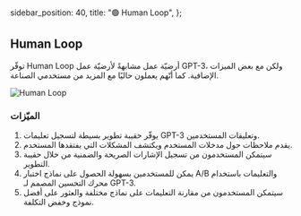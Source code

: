   sidebar_position: 40,
  title: "🟢 Human Loop",
};

## Human Loop

توفّر Human Loop أرضيّة عمل مشابهةً لأرضيّة عمل GPT-3، ولكن مع بعض الميزات الإضافية. كما أنّهم يعملون حاليًا مع المزيد من مستخدمي الصناعة.

![Human Loop](https://learnprompting.org/assets/images/humanloop-884d3e2a9c3c6f156a79bb6429021934.webp) 

### الميّزات

1. يوفّر حقيبة تطوير بسيطة لتسجيل تعليمات GPT-3 وتعليقات المستخدمين.
2. يقدم ملاحظات حول مدخلات المستخدم ويكتشف المشكلات التي يفتقدها المستخدم.
3. سيتمكن المستخدمون من تسجيل الإشارات الصريحة والضمنية من خلال حقيبة التطوير.
4. يمكن للمستخدمين بسهولة الحصول على نماذج اختبار A/B والتعليمات باستخدام محرك التحسين المصمم لـ GPT-3.
5. سيتمكن المستخدمون من مقارنة التعليمات على نماذج مختلفة والعثور على أفضل نموذج وخفض التكلفة.
